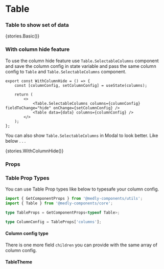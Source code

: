 
<Meta title="Core/Table" component={Table} />

# Table

### Table to show set of data

<Preview withToolbar>
    <Story name="Basic">{stories.Basic()}</Story>
</Preview>

### With column hide feature

To use the column hide feature use `Table.SelectableColumns` component and save the column config in state variable and pass the same column config to `Table` and `Table.SelectableColumns` component.

```tsx
export const WithColumnHide = () => {
    const [columnConfig, setColumnConfig] = useState(columns);

    return (
        <>
            <Table.SelectableColumns columns={columnConfig} fieldToChange="hide" onChange={setColumnConfig} />
            <Table data={data} columns={columnConfig} />
        </>
    );
};
```

You can also show `Table.SelectableColumns` in Modal to look better. Like below . . .

<Preview withToolbar>
    <Story name="WithColumnHide">{stories.WithColumnHide()}</Story>
</Preview>

### Props

<Props of={Table} />

### Table Prop Types

You can use Table Prop types like below to typesafe your column config.

```ts
import { GetComponentProps } from '@medly-components/utils';
import { Table } from '@medly-components/core';

type TableProps = GetComponentProps<typeof Table>;

type ColumnConfig = TableProps['columns'];
```

#### Column config type

<Props of={stories.ColumnConfigInterface} />

There is one more field `children` you can provide with the same array of column config.

#### TableTheme

<Props of={stories.Theme} />
